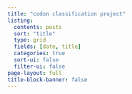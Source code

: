 ```yaml
---
title: "codon classification project"
listing:
  contents: posts
  sort: "title"
  type: grid
  fields: [date, title]
  categories: true
  sort-ui: false
  filter-ui: false
page-layout: full
title-block-banner: false
---
```



